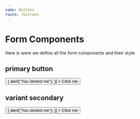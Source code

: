 ```yaml
---
name: Buttons
route: /buttons
---
```



# Form Components

Here is were we define all the form components and their style

## primary button
<Playground>
  <Button
    onClick={() => {
      alert("You clicked me");
    }}
  >
    Click me
  </Button>
</Playground>

## variant secondary
<Playground>
  <Button
    variant="secondary"
    onClick={() => {
      alert("You clicked me");
    }}
  >
    Click me
  </Button>
</Playground>
